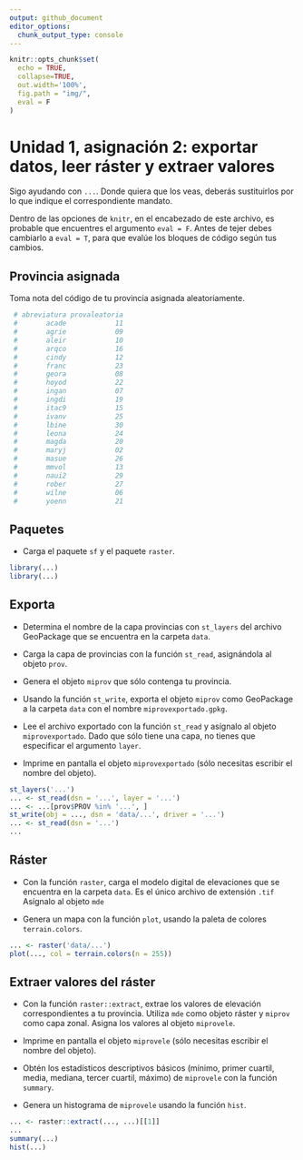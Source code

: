 ```yaml
---
output: github_document
editor_options: 
  chunk_output_type: console
---
```


```r
knitr::opts_chunk$set(
  echo = TRUE,
  collapse=TRUE,
  out.width='100%',
  fig.path = "img/",
  eval = F
)
```

# Unidad 1, asignación 2: exportar datos, leer ráster y extraer valores

Sigo ayudando con `...`. Donde quiera que los veas, deberás sustituirlos por lo que indique el correspondiente mandato.

Dentro de las opciones de `knitr`, en el encabezado de este archivo, es probable que encuentres el argumento `eval = F`. Antes de tejer debes cambiarlo a `eval = T`, para que evalúe los bloques de código según tus cambios.

## Provincia asignada

Toma nota del código de tu provincia asignada aleatoriamente.

```r
 # abreviatura provaleatoria
 #       acade            11
 #       agrie            09
 #       aleir            10
 #       arqco            16
 #       cindy            12
 #       franc            23
 #       geora            08
 #       hoyod            22
 #       ingan            07
 #       ingdi            19
 #       itac9            15
 #       ivanv            25
 #       lbine            30
 #       leona            24
 #       magda            20
 #       maryj            02
 #       masue            26
 #       mmvol            13
 #       naui2            29
 #       rober            27
 #       wilne            06
 #       yoenn            21
```


## Paquetes

* Carga el paquete `sf` y el paquete `raster`.

```r
library(...)
library(...)
```

## Exporta

* Determina el nombre de la capa provincias con `st_layers` del archivo GeoPackage que se encuentra en la carpeta `data`.

* Carga la capa de provincias con la función `st_read`, asignándola al objeto `prov`.

* Genera el objeto `miprov` que sólo contenga tu provincia.

* Usando la función `st_write`, exporta el objeto `miprov` como GeoPackage a la carpeta `data` con el nombre `miprovexportado.gpkg`.

* Lee el archivo exportado con la función `st_read` y asígnalo al objeto `miprovexportado`. Dado que sólo tiene una capa, no tienes que especificar el argumento `layer`.

* Imprime en pantalla el objeto `miprovexportado` (sólo necesitas escribir el nombre del objeto).


```r
st_layers('...')
... <- st_read(dsn = '...', layer = '...')
... <- ...[prov$PROV %in% '...', ]
st_write(obj = ..., dsn = 'data/...', driver = '...')
... <- st_read(dsn = '...')
...
```

## Ráster

* Con la función `raster`, carga el modelo digital de elevaciones que se encuentra en la carpeta `data`. Es el único archivo de extensión `.tif` Asígnalo al objeto `mde`

* Genera un mapa con la función `plot`, usando la paleta de colores `terrain.colors`.


```r
... <- raster('data/...')
plot(..., col = terrain.colors(n = 255))
```

## Extraer valores del ráster

* Con la función `raster::extract`, extrae los valores de elevación correspondientes a tu provincia. Utiliza `mde` como objeto ráster y `miprov` como capa zonal. Asigna los valores al objeto `miprovele`.

* Imprime en pantalla el objeto `miprovele` (sólo necesitas escribir el nombre del objeto).

* Obtén los estadísticos descriptivos básicos (mínimo, primer cuartil, media, mediana, tercer cuartil, máximo) de `miprovele` con la función `summary`.

* Genera un histograma de `miprovele` usando la función `hist`.


```r
... <- raster::extract(..., ...)[[1]]
...
summary(...)
hist(...)
```
